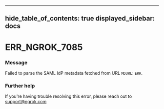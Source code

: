 

---
hide_table_of_contents: true
displayed_sidebar: docs
---


# ERR_NGROK_7085

### Message
Failed to parse the SAML IdP metadata fetched from URL `MDURL`: `ERR`.

<ErrorDetails />



### Further help
If you're having trouble resolving this error, please reach out to [support@ngrok.com](mailto:support@ngrok.com?subject=Help%20with%20ERR_NGROK_7085)

